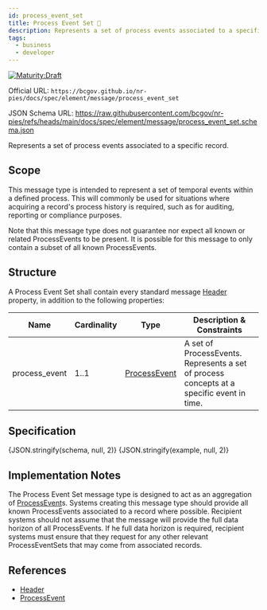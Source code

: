 ```yaml
---
id: process_event_set
title: Process Event Set 📝
description: Represents a set of process events associated to a specific record
tags:
  - business
  - developer
---
```




[![Maturity:Draft](https://img.shields.io/badge/Maturity-Draft-yellow)](/docs/spec#maturity)

Official URL: `https://bcgov.github.io/nr-pies/docs/spec/element/message/process_event_set`

JSON Schema URL: https://raw.githubusercontent.com/bcgov/nr-pies/refs/heads/main/docs/spec/element/message/process_event_set.schema.json

Represents a set of process events associated to a specific record.

## Scope

This message type is intended to represent a set of temporal events within a defined process. This will commonly be
used for situations where acquiring a record's process history is required, such as for auditing, reporting or
compliance purposes.

Note that this message type does not guarantee nor expect all known or related ProcessEvents to be present. It is
possible for this message to only contain a subset of all known ProcessEvents.

## Structure

A Process Event Set shall contain every standard message [Header](/docs/spec/element/data/header#structure) property, in addition to
the following properties:

| Name          | Cardinality | Type                                                      | Description & Constraints                                                                 |
| ------------- | ----------- | --------------------------------------------------------- | ----------------------------------------------------------------------------------------- |
| process_event | 1..1        | [ProcessEvent](/docs/spec/element/resource/process_event) | A set of ProcessEvents. Represents a set of process concepts at a specific event in time. |

## Specification

<Tabs queryString="tab">
  <TabItem
    value="schema"
    label="Schema"
    default
  >
    <JSONSchemaViewer
      resolverOptions={generateResolverOptions({ remote: true })}
      schema={schema}
      viewerOptions={{ showExamples: true }}
    />
  </TabItem>
  <TabItem
    value="source"
    label="Source"
  >
    <CodeBlock
      language="json"
      showLineNumbers
    >
      {JSON.stringify(schema, null, 2)}
    </CodeBlock>
  </TabItem>
  <TabItem
    value="example"
    label="Example"
  >
    <CodeBlock
      language="json"
      showLineNumbers
    >
      {JSON.stringify(example, null, 2)}
    </CodeBlock>
  </TabItem>
</Tabs>

## Implementation Notes

The Process Event Set message type is designed to act as an aggregation of [ProcessEvent](/docs/spec/element/resource/process_event)s. Systems creating this message type should provide all known ProcessEvents associated to a record where possible. Recipient systems should not assume that the message will provide the full data horizon of all ProcessEvents. If he full data horizon is required, recipient systems must ensure that they request for any other relevant ProcessEventSets that may come from associated records.

## References

- [Header](/docs/spec/element/data/header)
- [ProcessEvent](/docs/spec/element/resource/process_event)
